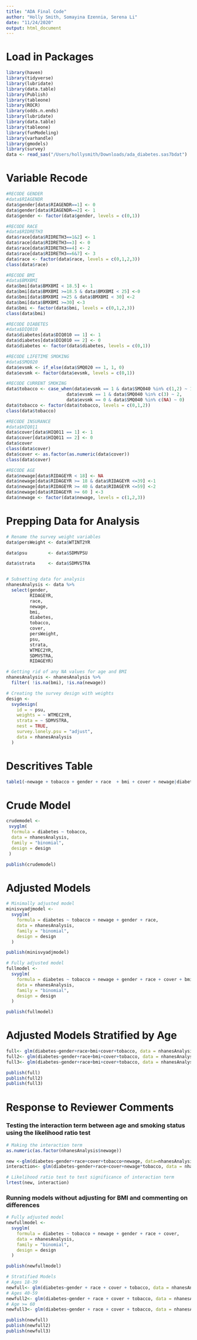 ```yaml
---
title: "ADA Final Code"
author: "Holly Smith, Somayina Ezennia, Serena Li"
date: "11/24/2020"
output: html_document
---
```


# Load in Packages
```r
library(haven)
library(tidyverse)
library(lubridate)
library(data.table)
library(Publish)
library(tableone)
library(ROCR)
library(odds.n.ends)
library(lubridate)
library(data.table)
library(tableone)
library(funModeling)
library(varhandle)
library(gmodels)
library(survey)
data <- read_sas("/Users/hollysmith/Downloads/ada_diabetes.sas7bdat")
```

# Variable Recode
```r
#RECODE GENDER
#data$RIAGENDR
data$gender[data$RIAGENDR==1] <- 0
data$gender[data$RIAGENDR==2] <- 1
data$gender <- factor(data$gender, levels = c(0,1))

#RECODE RACE
#data$RIDRETH3
data$race[data$RIDRETH3==1&2] <- 1
data$race[data$RIDRETH3==3] <- 0
data$race[data$RIDRETH3==4] <- 2
data$race[data$RIDRETH3==6&7] <- 3
data$race <- factor(data$race, levels = c(0,1,2,3))
class(data$race)

#RECODE BMI
#data$BMXBMI
data$bmi[data$BMXBMI < 18.5] <- 1
data$bmi[data$BMXBMI >=18.5 & data$BMXBMI < 25] <-0
data$bmi[data$BMXBMI >=25 & data$BMXBMI < 30] <-2
data$bmi[data$BMXBMI >=30] <-3
data$bmi <- factor(data$bmi, levels = c(0,1,2,3))
class(data$bmi)

#RECODE DIABETES
#data$DIQ010
data$diabetes[data$DIQ010 == 1] <- 1
data$diabetes[data$DIQ010 == 2] <- 0
data$diabetes <- factor(data$diabetes, levels = c(0,1))

#RECODE LIFETIME SMOKING
#data$SMQ020
data$evsmk <- if_else(data$SMQ020 == 1, 1, 0)
data$evsmk <- factor(data$evsmk, levels = c(0,1))

#RECODE CURRENT SMOKING
data$tobacco <- case_when(data$evsmk == 1 & data$SMQ040 %in% c(1,2) ~ 1, 
                       data$evsmk == 1 & data$SMQ040 %in% c(3) ~ 2, 
                       data$evsmk == 0 & data$SMQ040 %in% c(NA) ~ 0)
data$tobacco <- factor(data$tobacco, levels = c(0,1,2))
class(data$tobacco)

#RECODE INSURANCE
#data$HIQ011
data$cover[data$HIQ011 == 1] <- 1
data$cover[data$HIQ011 == 2] <- 0
data$cover 
class(data$cover)
data$cover <- as.factor(as.numeric(data$cover))
class(data$cover)

#RECODE AGE
data$newage[data$RIDAGEYR < 18] <- NA
data$newage[data$RIDAGEYR >= 18 & data$RIDAGEYR <=39] <-1
data$newage[data$RIDAGEYR >= 40 & data$RIDAGEYR <=59] <-2
data$newage[data$RIDAGEYR >= 60 ] <-3
data$newage <- factor(data$newage, levels = c(1,2,3))
```

# Prepping Data for Analysis
```r
# Rename the survey weight variables
data$persWeight <- data$WTINT2YR

data$psu        <- data$SDMVPSU

data$strata     <- data$SDMVSTRA


# Subsetting data for analysis
nhanesAnalysis <- data %>%
  select(gender,
         RIDAGEYR,
         race,
         newage,
         bmi,
         diabetes,
         tobacco,
         cover,
         persWeight,
         psu,
         strata,
         WTMEC2YR,
         SDMVSTRA,
         RIDAGEYR)

# Getting rid of any NA values for age and BMI
nhanesAnalysis <- nhanesAnalysis %>%
  filter( !is.na(bmi), !is.na(newage))

# Creating the survey design with weights
design <-
  svydesign(
    id = ~ psu,
    weights = ~ WTMEC2YR,
    strata = ~ SDMVSTRA,
    nest = TRUE,
    survey.lonely.psu = "adjust",
    data = nhanesAnalysis
  )
```

# Descritives Table
```r
table1(~newage + tobacco + gender + race  + bmi + cover + newage|diabetes, overall = "total", nhanesAnalysis)
```

# Crude Model
```r
crudemodel <-
 svyglm(
  formula = diabetes ~ tobacco,
  data = nhanesAnalysis,
  family = "binomial",
  design = design
 )

publish(crudemodel)
```

# Adjusted Models
```r
# Minimally adjusted model
minisvyadjmodel <-
  svyglm(
    formula = diabetes ~ tobacco + newage + gender + race,
    data = nhanesAnalysis,
    family = "binomial",
    design = design
  )

publish(minisvyadjmodel)

# Fully adjusted model
fullmodel <-
  svyglm(
    formula = diabetes ~ tobacco + newage + gender + race + cover + bmi,
    data = nhanesAnalysis,
    family = "binomial",
    design = design
  )

publish(fullmodel) 
```

# Adjusted Models Stratified by Age
```r
full<- glm(diabetes~gender+race+bmi+cover+tobacco, data = nhanesAnalysis[nhanesAnalysis$newage ==1,], family="binomial")
full2<- glm(diabetes~gender+race+bmi+cover+tobacco, data = nhanesAnalysis[nhanesAnalysis$newage ==2,], family="binomial")
full3<- glm(diabetes~gender+race+bmi+cover+tobacco, data = nhanesAnalysis[nhanesAnalysis$newage ==3,], family="binomial")

publish(full)
publish(full2)
publish(full3)
```

# Response to Reviewer Comments

### Testing the interaction term between age and smoking status using the likelihood ratio test 
```r
# Making the interaction term
as.numeric(as.factor(nhanesAnalysis$newage))

new <-glm(diabetes~gender+race+cover+tobacco+newage, data=nhanesAnalysis, family="binomial")
interaction<- glm(diabetes~gender+race+cover+newage*tobacco, data = nhanesAnalysis, family="binomial")

# Likelihood ratio test to test significance of interaction term 
lrtest(new, interaction)
```


### Running models without adjusting for BMI and commenting on differences
```r
# Fully adjusted model
newfullmodel <-
  svyglm(
    formula = diabetes ~ tobacco + newage + gender + race + cover,
    data = nhanesAnalysis,
    family = "binomial",
    design = design
  )

publish(newfullmodel) 

# Stratified Models
# Ages 18-39
newfull<- glm(diabetes~gender + race + cover + tobacco, data = nhanesAnalysis[nhanesAnalysis$newage ==1,], family="binomial")
# Ages 40-59
newfull2<- glm(diabetes~gender + race + cover + tobacco, data = nhanesAnalysis[nhanesAnalysis$newage ==2,], family="binomial")
# Age >= 60
newfull3<- glm(diabetes~gender + race + cover + tobacco, data = nhanesAnalysis[nhanesAnalysis$newage ==3,], family="binomial")

publish(newfull)
publish(newfull2)
publish(newfull3)
```


